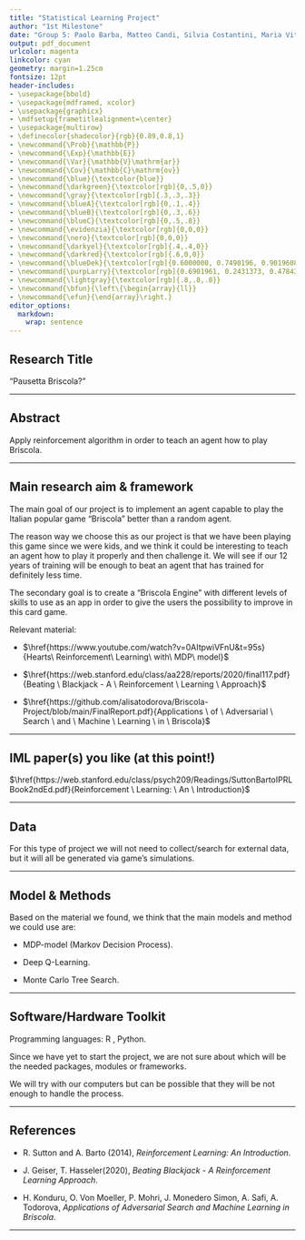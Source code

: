 ```yaml
---
title: "Statistical Learning Project"
author: "1st Milestone"
date: "Group 5: Paolo Barba, Matteo Candi, Silvia Costantini, Maria Vittoria Vestini."
output: pdf_document
urlcolor: magenta
linkcolor: cyan
geometry: margin=1.25cm
fontsize: 12pt
header-includes:
- \usepackage{bbold}
- \usepackage{mdframed, xcolor}
- \usepackage{graphicx}
- \mdfsetup{frametitlealignment=\center}
- \usepackage{multirow}
- \definecolor{shadecolor}{rgb}{0.89,0.8,1}
- \newcommand{\Prob}{\mathbb{P}}
- \newcommand{\Exp}{\mathbb{E}}
- \newcommand{\Var}{\mathbb{V}\mathrm{ar}}
- \newcommand{\Cov}{\mathbb{C}\mathrm{ov}}
- \newcommand{\blue}{\textcolor{blue}}
- \newcommand{\darkgreen}{\textcolor[rgb]{0,.5,0}}
- \newcommand{\gray}{\textcolor[rgb]{.3,.3,.3}}
- \newcommand{\blueA}{\textcolor[rgb]{0,.1,.4}}
- \newcommand{\blueB}{\textcolor[rgb]{0,.3,.6}}
- \newcommand{\blueC}{\textcolor[rgb]{0,.5,.8}}
- \newcommand{\evidenzia}{\textcolor[rgb]{0,0,0}}
- \newcommand{\nero}{\textcolor[rgb]{0,0,0}}
- \newcommand{\darkyel}{\textcolor[rgb]{.4,.4,0}}
- \newcommand{\darkred}{\textcolor[rgb]{.6,0,0}}
- \newcommand{\blueDek}{\textcolor[rgb]{0.6000000, 0.7490196, 0.9019608}}
- \newcommand{\purpLarry}{\textcolor[rgb]{0.6901961, 0.2431373, 0.4784314}}
- \newcommand{\lightgray}{\textcolor[rgb]{.8,.8,.8}}
- \newcommand{\bfun}{\left\{\begin{array}{ll}}
- \newcommand{\efun}{\end{array}\right.}
editor_options: 
  markdown: 
    wrap: sentence
---
```


## Research Title

"Pausetta Briscola?"

------------------------------------------------------------------------

## Abstract

Apply reinforcement algorithm in order to teach an agent how to play Briscola.

------------------------------------------------------------------------

## Main research aim & framework

The main goal of our project is to implement an agent capable to play the Italian popular game "Briscola" better than a random agent.

The reason way we choose this as our project is that we have been playing this game since we were kids, and we think it could be interesting to teach an agent how to play it properly and then challenge it.
We will see if our 12 years of training will be enough to beat an agent that has trained for definitely less time.

The secondary goal is to create a "Briscola Engine" with different levels of skills to use as an app in order to give the users the possibility to improve in this card game.

Relevant material:

-   $\href{https://www.youtube.com/watch?v=0AItpwiVFnU&t=95s}{Hearts\ Reinforcement\ Learning\ with\ MDP\ model}$

-   $\href{https://web.stanford.edu/class/aa228/reports/2020/final117.pdf}{Beating \ Blackjack - A \ Reinforcement \ Learning \ Approach}$

-   $\href{https://github.com/alisatodorova/Briscola-Project/blob/main/FinalReport.pdf}{Applications \ of \ Adversarial \ Search \ and \ Machine \ Learning \ in \ Briscola}$

------------------------------------------------------------------------

## IML paper(s) you like (at this point!)

$\href{https://web.stanford.edu/class/psych209/Readings/SuttonBartoIPRLBook2ndEd.pdf}{Reinforcement \ Learning: \ An \ Introduction}$

------------------------------------------------------------------------

## Data

For this type of project we will not need to collect/search for external data, but it will all be generated via game's simulations.

------------------------------------------------------------------------

## Model & Methods

Based on the material we found, we think that the main models and method we could use are:

-   MDP-model (Markov Decision Process).

-   Deep Q-Learning.

-   Monte Carlo Tree Search.

------------------------------------------------------------------------

## Software/Hardware Toolkit

Programming languages: R , Python.

Since we have yet to start the project, we are not sure about which will be the needed packages, modules or frameworks.

We will try with our computers but can be possible that they will be not enough to handle the process.

------------------------------------------------------------------------

## References

-   R. Sutton and A.
    Barto (2014), *Reinforcement Learning: An Introduction*.

-   J. Geiser, T. Hasseler(2020), *Beating Blackjack - A Reinforcement Learning Approach*.

-   H. Konduru, O. Von Moeller, P. Mohri, J. Monedero Simon, A. Safi, A. Todorova, *Applications of Adversarial Search and Machine Learning in Briscola*.

------------------------------------------------------------------------
